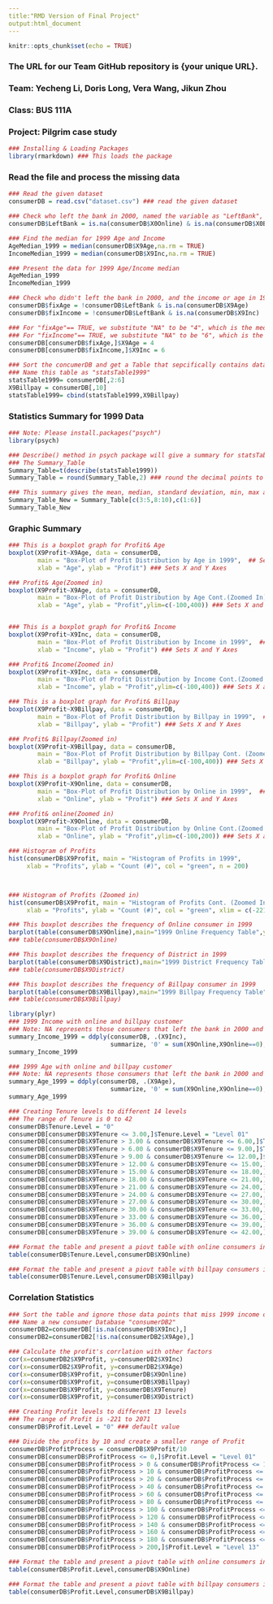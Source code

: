```yaml
---
title:"RMD Version of Final Project" 
output:html_document
---
```



```r
knitr::opts_chunk$set(echo = TRUE)
```


### The URL for our Team GitHub repository is {your unique URL}.
### Team: Yecheng Li, Doris Long, Vera Wang, Jikun Zhou
### Class: BUS 111A
### Project: Pilgrim case study

```r
### Installing & Loading Packages
library(rmarkdown) ### This loads the package
```


### Read the file and process the missing data

```r

### Read the given dataset 
consumerDB = read.csv("dataset.csv") ### read the given dataset 

### Check who left the bank in 2000, named the variable as "LeftBank", which is "00"in X0Online and X0Billpay
consumerDB$LeftBank = is.na(consumerDB$X0Online) & is.na(consumerDB$X0Billpay)

### Find the median for 1999 Age and Income
AgeMedian_1999 = median(consumerDB$X9Age,na.rm = TRUE) 
IncomeMedian_1999 = median(consumerDB$X9Inc,na.rm = TRUE) 

### Present the data for 1999 Age/Income median
AgeMedian_1999
IncomeMedian_1999

### Check who didn't left the bank in 2000, and the income or age in 1999 were missing, we named the variable as "fixAge" and "fixIncome"
consumerDB$fixAge = !consumerDB$LeftBank & is.na(consumerDB$X9Age)
consumerDB$fixIncome = !consumerDB$LeftBank & is.na(consumerDB$X9Inc)

### For "fixAge"== TRUE, we substitute "NA" to be "4", which is the median
### For "fixIncome"== TRUE, we substitute "NA" to be "6", which is the median
consumerDB[consumerDB$fixAge,]$X9Age = 4
consumerDB[consumerDB$fixIncome,]$X9Inc = 6
```


```r
### Sort the concumerDB and get a Table that sepcifically contains data for 1999
### Name this table as "statsTable1999"
statsTable1999= consumerDB[,2:6]
X9Billpay = consumerDB[,10]
statsTable1999= cbind(statsTable1999,X9Billpay)
```


### Statistics Summary for 1999 Data
```r
### Note: Please install.packages("psych")
library(psych)

### Describe() method in psych package will give a summary for statsTable
### The Summary_Table 
Summary_Table=t(describe(statsTable1999))
Summary_Table = round(Summary_Table,2) ### round the decimal points to 2 digits

### This summary gives the mean, median, standard deviation, min, max and range for 1999 Profit, Age, Income, Online, Billpay, and Tenure
Summary_Table_New = Summary_Table[c(3:5,8:10),c(1:6)]
Summary_Table_New

```

### Graphic Summary
```r
### This is a boxplot graph for Profit& Age 
boxplot(X9Profit~X9Age, data = consumerDB, 
        main = "Box-Plot of Profit Distribution by Age in 1999",  ## Sets Title to Plot
        xlab = "Age", ylab = "Profit") ### Sets X and Y Axes 

### Profit& Age(Zoomed in)
boxplot(X9Profit~X9Age, data = consumerDB, 
        main = "Box-Plot of Profit Distribution by Age Cont.(Zoomed In) in 1999",  ## Sets Title to Plot
        xlab = "Age", ylab = "Profit",ylim=c(-100,400)) ### Sets X and Y Axes



```



```r
### This is a boxplot graph for Profit& Income  
boxplot(X9Profit~X9Inc, data = consumerDB, 
        main = "Box-Plot of Profit Distribution by Income in 1999",  ## Sets Title to Plot
        xlab = "Income", ylab = "Profit") ### Sets X and Y Axes 

### Profit& Income(Zoomed in)
boxplot(X9Profit~X9Inc, data = consumerDB, 
        main = "Box-Plot of Profit Distribution by Income Cont.(Zoomed In) in 1999",  ## Sets Title to Plot
        xlab = "Income", ylab = "Profit",ylim=c(-100,400)) ### Sets X and Y Axes


```


```r
### This is a boxplot graph for Profit& Billpay
boxplot(X9Profit~X9Billpay, data = consumerDB, 
        main = "Box-Plot of Profit Distribution by Billpay in 1999",  ## Sets Title to Plot
        xlab = "Billpay", ylab = "Profit") ### Sets X and Y Axes 

### Profit& Billpay(Zoomed in)
boxplot(X9Profit~X9Billpay, data = consumerDB, 
        main = "Box-Plot of Profit Distribution by Billpay Cont. (Zoomed In) in 1999",  ## Sets Title to Plot
        xlab = "Billpay", ylab = "Profit",ylim=c(-100,400)) ### Sets X and Y Axes

```


```r
### This is a boxplot graph for Profit& Online
boxplot(X9Profit~X9Online, data = consumerDB, 
        main = "Box-Plot of Profit Distribution by Online in 1999",  ## Sets Title to Plot
        xlab = "Online", ylab = "Profit") ### Sets X and Y Axes 

### Profit& online(Zoomed in)
boxplot(X9Profit~X9Online, data = consumerDB, 
        main = "Box-Plot of Profit Distribution by Online Cont.(Zoomed In) in 1999",  ## Sets Title to Plot
        xlab = "Online", ylab = "Profit",ylim=c(-100,200)) ### Sets X and Y Axes
```


```r

### Histogram of Profits
hist(consumerDB$X9Profit, main = "Histogram of Profits in 1999", 
     xlab = "Profits", ylab = "Count (#)", col = "green", n = 200)



### Histogram of Profits (Zoomed in)
hist(consumerDB$X9Profit, main = "Histogram of Profits Cont. (Zoomed In) in 1999", 
     xlab = "Profits", ylab = "Count (#)", col = "green", xlim = c(-221,400), n = 200)
```



```r
### This boxplot describes the frequency of Online consumer in 1999
barplot(table(consumerDB$X9Online),main="1999 Online Frequency Table",ylab = "Frequency#",col= "green")
### table(consumerDB$X9Online)

### This boxplot describes the frequency of District in 1999
barplot(table(consumerDB$X9District),main="1999 District Frequency Table",ylab = "Frequency#",col= "green")
### table(consumerDB$X9District)

### This boxplot describes the frequency of Billpay consumer in 1999
barplot(table(consumerDB$X9Billpay),main="1999 Billpay Frequency Table",ylab = "Frequency#",col= "green")
### table(consumerDB$X9Billpay)


```



```r
library(plyr)
### 1999 Income with online and billpay customer
### Note: NA represents those consumers that left the bank in 2000 and didn't have information in 1999 income
summary_Income_1999 = ddply(consumerDB, .(X9Inc), 
                            summarize, '0' = sum(X9Online,X9Online==0), '1' = sum(X9Online,X9Online==1))
summary_Income_1999
```


```r
### 1999 Age with online and billpay customer
### Note: NA represents those consumers that left the bank in 2000 and didn't have information in 1999 age
summary_Age_1999 = ddply(consumerDB, .(X9Age), 
                            summarize, '0' = sum(X9Online,X9Online==0), '1' = sum(X9Online,X9Online==1))
summary_Age_1999
```


```r
### Creating Tenure levels to different 14 levels
### The range of Tenure is 0 to 42
consumerDB$Tenure.Level = "0"
consumerDB[consumerDB$X9Tenure <= 3.00,]$Tenure.Level = "Level 01"
consumerDB[consumerDB$X9Tenure > 3.00 & consumerDB$X9Tenure <= 6.00,]$Tenure.Level = "Level 02"
consumerDB[consumerDB$X9Tenure > 6.00 & consumerDB$X9Tenure <= 9.00,]$Tenure.Level = "Level 03"
consumerDB[consumerDB$X9Tenure > 9.00 & consumerDB$X9Tenure <= 12.00,]$Tenure.Level = "Level 04"
consumerDB[consumerDB$X9Tenure > 12.00 & consumerDB$X9Tenure <= 15.00,]$Tenure.Level = "Level 05"
consumerDB[consumerDB$X9Tenure > 15.00 & consumerDB$X9Tenure <= 18.00,]$Tenure.Level = "Level 06"
consumerDB[consumerDB$X9Tenure > 18.00 & consumerDB$X9Tenure <= 21.00,]$Tenure.Level = "Level 07"
consumerDB[consumerDB$X9Tenure > 21.00 & consumerDB$X9Tenure <= 24.00,]$Tenure.Level = "Level 08"
consumerDB[consumerDB$X9Tenure > 24.00 & consumerDB$X9Tenure <= 27.00,]$Tenure.Level = "Level 09"
consumerDB[consumerDB$X9Tenure > 27.00 & consumerDB$X9Tenure <= 30.00,]$Tenure.Level = "Level 10"
consumerDB[consumerDB$X9Tenure > 30.00 & consumerDB$X9Tenure <= 33.00,]$Tenure.Level = "Level 11"
consumerDB[consumerDB$X9Tenure > 33.00 & consumerDB$X9Tenure <= 36.00,]$Tenure.Level = "Level 12"
consumerDB[consumerDB$X9Tenure > 36.00 & consumerDB$X9Tenure <= 39.00,]$Tenure.Level = "Level 13"
consumerDB[consumerDB$X9Tenure > 39.00 & consumerDB$X9Tenure <= 42.00,]$Tenure.Level = "Level 14"

### Format the table and present a piovt table with online consumers in different tenure levels
table(consumerDB$Tenure.Level,consumerDB$X9Online)

### Format the table and present a piovt table with billpay consumers in different tenure levels
table(consumerDB$Tenure.Level,consumerDB$X9Billpay)

```


### Correlation Statistics
```r
### Sort the table and ignore those data points that miss 1999 income or age value
### Name a new consumer Database "consumerDB2"
consumerDB2=consumerDB[!is.na(consumerDB$X9Inc),]
consumerDB2=consumerDB2[!is.na(consumerDB2$X9Age),]

### Calculate the profit's corrlation with other factors 
cor(x=consumerDB2$X9Profit, y=consumerDB2$X9Inc)
cor(x=consumerDB2$X9Profit, y=consumerDB2$X9Age)
cor(x=consumerDB$X9Profit, y=consumerDB$X9Online)
cor(x=consumerDB$X9Profit, y=consumerDB$X9Billpay)
cor(x=consumerDB$X9Profit, y=consumerDB$X9Tenure)
cor(x=consumerDB$X9Profit, y=consumerDB$X9District)

```


```r
### Creating Profit levels to different 13 levels
### The range of Profit is -221 to 2071
consumerDB$Profit.Level = "0" ### default value

### Divide the profits by 10 and create a smaller range of Profit
consumerDB$ProfitProcess = consumerDB$X9Profit/10
consumerDB[consumerDB$ProfitProcess <= 0,]$Profit.Level = "Level 01"
consumerDB[consumerDB$ProfitProcess > 0 & consumerDB$ProfitProcess <= 10,]$Profit.Level = "Level 02"
consumerDB[consumerDB$ProfitProcess > 10 & consumerDB$ProfitProcess <= 20,]$Profit.Level = "Level 03"
consumerDB[consumerDB$ProfitProcess > 20 & consumerDB$ProfitProcess <= 40,]$Profit.Level = "Level 04"
consumerDB[consumerDB$ProfitProcess > 40 & consumerDB$ProfitProcess <= 60,]$Profit.Level = "Level 05"
consumerDB[consumerDB$ProfitProcess > 60 & consumerDB$ProfitProcess <= 80,]$Profit.Level = "Level 06"
consumerDB[consumerDB$ProfitProcess > 80 & consumerDB$ProfitProcess <= 100,]$Profit.Level = "Level 07"
consumerDB[consumerDB$ProfitProcess > 100 & consumerDB$ProfitProcess <= 120,]$Profit.Level = "Level 08"
consumerDB[consumerDB$ProfitProcess > 120 & consumerDB$ProfitProcess <= 140,]$Profit.Level = "Level 09"
consumerDB[consumerDB$ProfitProcess > 140 & consumerDB$ProfitProcess <= 160,]$Profit.Level = "Level 10"
consumerDB[consumerDB$ProfitProcess > 160 & consumerDB$ProfitProcess <= 180,]$Profit.Level = "Level 11"
consumerDB[consumerDB$ProfitProcess > 180 & consumerDB$ProfitProcess <= 200,]$Profit.Level = "Level 12"
consumerDB[consumerDB$ProfitProcess > 200,]$Profit.Level = "Level 13"

### Format the table and present a piovt table with online consumers in different profit levels
table(consumerDB$Profit.Level,consumerDB$X9Online)

### Format the table and present a piovt table with billpay consumers in different profit levels
table(consumerDB$Profit.Level,consumerDB$X9Billpay)


```



